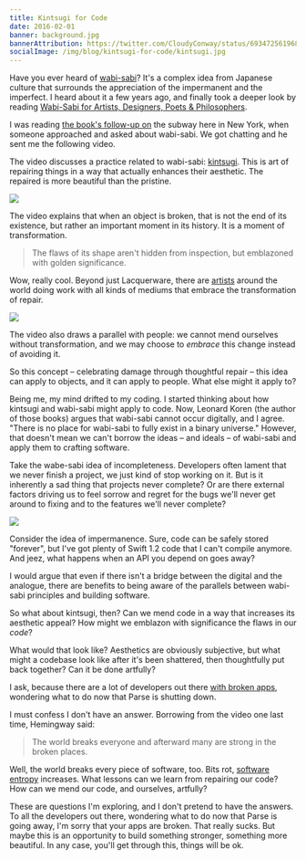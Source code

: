 ```yaml
---
title: Kintsugi for Code
date: 2016-02-01
banner: background.jpg
bannerAttribution: https://twitter.com/CloudyConway/status/693472561968058369
socialImage: /img/blog/kintsugi-for-code/kintsugi.jpg
---
```


Have you ever heard of [wabi-sabi](https://en.wikipedia.org/wiki/Wabi-sabi)? It's a complex idea from Japanese culture that surrounds the appreciation of the impermanent and the imperfect. I heard about it a few years ago, and finally took a deeper look by reading [Wabi-Sabi for Artists, Designers, Poets & Philosophers](http://amzn.to/1nymvMd).

I was reading [the book's follow-up on](http://amzn.to/1nH66FX) the subway here in New York, when someone approached and asked about wabi-sabi. We got chatting and he sent me the following video.

<YouTube videoID="lT55_u8URU0" />

The video discusses a practice related to wabi-sabi: [kintsugi](https://en.wikipedia.org/wiki/Kintsugi). This is art of repairing things in a way that actually enhances their aesthetic. The repaired is more beautiful than the pristine.

<Wide>

[![](kintsugi.jpg)](http://1000daysofinspiration.co/2015/07/20/day-761kintsugi/)

</Wide>

The video explains that when an object is broken, that is not the end of its existence, but rather an important moment in its history. It is a moment of transformation.

> The flaws of its shape aren't hidden from inspection, but emblazoned with golden significance.

Wow, really cool. Beyond just Lacquerware, there are [artists](http://www.wired.co.uk/magazine/archive/2010/08/play/lego-patching-up-a-wall-near-you) around the world doing work with all kinds of mediums that embrace the transformation of repair.

<Narrow>

[![](repair.jpg)](https://commons.wikimedia.org/wiki/File:LEGO_Repair_-_Arne_Hendriks.jpg)

</Narrow>

The video also draws a parallel with people: we cannot mend ourselves without transformation, and we may choose to _embrace_ this change instead of avoiding it.

So this concept – celebrating damage through thoughtful repair – this idea can apply to objects, and it can apply to people. What else might it apply to?

Being me, my mind drifted to my coding. I started thinking about how kintsugi and wabi-sabi might apply to code. Now, Leonard Koren (the author of those books) argues that wabi-sabi cannot occur digitally, and I agree. "There is no place for wabi-sabi to fully exist in a binary universe." However, that doesn't mean we can't borrow the ideas – and ideals – of wabi-sabi and apply them to crafting software.

Take the wabe-sabi idea of incompleteness. Developers often lament that we never finish a project, we just kind of stop working on it. But is it inherently a sad thing that projects never complete? Or are there external factors driving us to feel sorrow and regret for the bugs we'll never get around to fixing and to the features we'll never complete?

[![](https://www.commitstrip.com/wp-content/uploads/2014/11/Strip-Side-project-650-finalenglish.jpg)](https://www.commitstrip.com/en/2014/11/25/west-side-project-story/)

Consider the idea of impermanence. Sure, code can be safely stored "forever", but I've got plenty of Swift 1.2 code that I can't compile anymore. And jeez, what happens when an API you depend on goes away?

I would argue that even if there isn't a bridge between the digital and the analogue, there are benefits to being aware of the parallels between wabi-sabi principles and building software.

So what about kintsugi, then? Can we mend code in a way that increases its aesthetic appeal? How might we emblazon with significance the flaws in our _code_?

What would that look like? Aesthetics are obviously subjective, but what might a codebase look like after it's been shattered, then thoughtfully put back together? Can it be done artfully?

I ask, because there are a lot of developers out there [with broken apps](http://blog.parse.com/announcements/moving-on/), wondering what to do now that Parse is shutting down.

I must confess I don't have an answer. Borrowing from the video one last time, Hemingway said:

> The world breaks everyone and afterward many are strong in the broken places.

Well, the world breaks every piece of software, too. Bits rot, [software entropy](https://en.wikipedia.org/wiki/Software_entropy) increases. What lessons can we learn from repairing our code? How can we mend our code, and ourselves, artfully?

These are questions I'm exploring, and I don't pretend to have the answers. To all the developers out there, wondering what to do now that Parse is going away, I'm sorry that your apps are broken. That really sucks. But maybe this is an opportunity to build something stronger, something more beautiful. In any case, you'll get through this, things will be ok.
